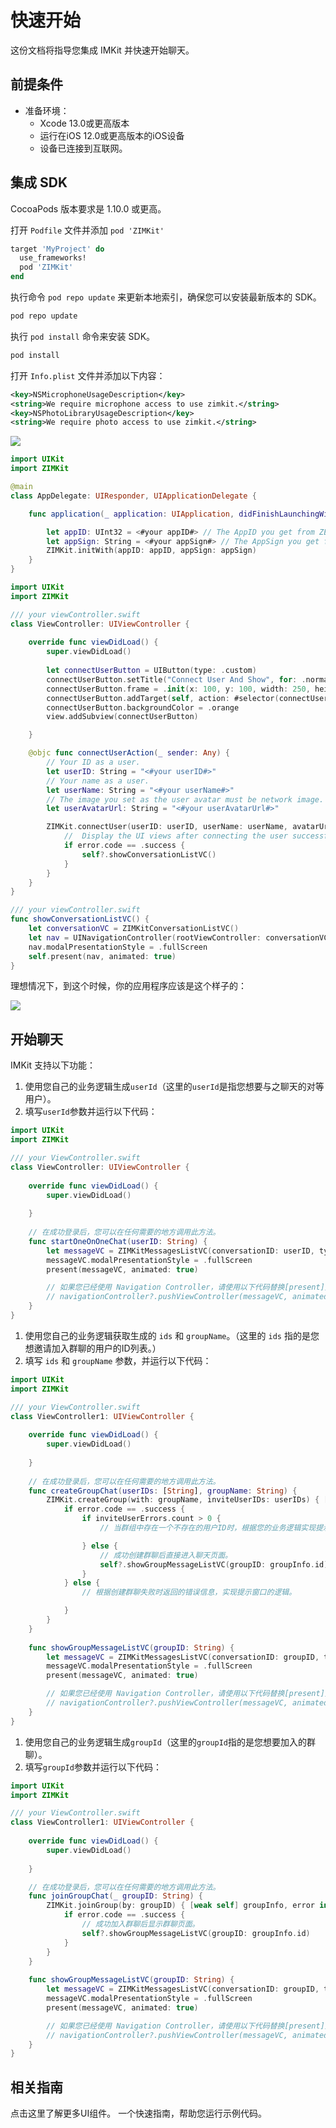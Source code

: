 # 快速开始

这份文档将指导您集成 IMKit 并快速开始聊天。

## 前提条件


<ZIMKITPrerequisitesFeatures />

- 准备环境：
    - Xcode 13.0或更高版本
    - 运行在iOS 12.0或更高版本的iOS设备
    - 设备已连接到互联网。

## 集成 SDK

<Note title="注意">
CocoaPods 版本要求是 1.10.0 或更高。
</Note>

<Steps>
<Step title="使用CocoaPods将 ZIMKit 添加为您项目的依赖项">

打开 `Podfile` 文件并添加 `pod 'ZIMKit'`

```ruby Podfile {3}
target 'MyProject' do
  use_frameworks!
  pod 'ZIMKit'
end
```

执行命令 `pod repo update` 来更新本地索引，确保您可以安装最新版本的 SDK。
```bash
pod repo update
```
执行 `pod install` 命令来安装 SDK。

```bash
pod install
``` 

</Step>
<Step title="设置相关权限">

打开 `Info.plist` 文件并添加以下内容：

```xml
<key>NSMicrophoneUsageDescription</key>
<string>We require microphone access to use zimkit.</string>
<key>NSPhotoLibraryUsageDescription</key>
<string>We require photo access to use zimkit.</string>
```

<Frame width="auto" height="auto" caption="">
  <img src="https://storage.zego.im/sdk-doc/Pics/ZIMKit/IOS/swift/quickstart_info_access.png" />
</Frame>

</Step>
<Step title="调用 init 方法来初始化 IMKit">

```swift AppDelegate.swift {11}
import UIKit
import ZIMKit

@main
class AppDelegate: UIResponder, UIApplicationDelegate {

    func application(_ application: UIApplication, didFinishLaunchingWithOptions launchOptions: [UIApplication.LaunchOptionsKey: Any]?) -> Bool {

        let appID: UInt32 = <#your appID#> // The AppID you get from ZEGOCLOUD Admin Console.
        let appSign: String = <#your appSign#> // The AppSign you get from ZEGOCLOUD Admin Console.
        ZIMKit.initWith(appID: appID, appSign: appSign)
    }
}
```

</Step>
<Step title="在登录页面上调用 connectUser 方法以登录到 IMKit">


<ZIMKitSDKWarning />


```swift viewController.swift {27-32}
import UIKit
import ZIMKit

/// your viewController.swift
class ViewController: UIViewController {
    
    override func viewDidLoad() {
        super.viewDidLoad()
        
        let connectUserButton = UIButton(type: .custom)
        connectUserButton.setTitle("Connect User And Show", for: .normal)
        connectUserButton.frame = .init(x: 100, y: 100, width: 250, height: 50)
        connectUserButton.addTarget(self, action: #selector(connectUserAction), for: .touchUpInside)
        connectUserButton.backgroundColor = .orange
        view.addSubview(connectUserButton)

    }

    @objc func connectUserAction(_ sender: Any) {
        // Your ID as a user.
        let userID: String = "<#your userID#>" 
        // Your name as a user.
        let userName: String = "<#your userName#>" 
        // The image you set as the user avatar must be network image. e.g., https://storage.zego.im/IMKit/avatar/avatar-0.png
        let userAvatarUrl: String = "<#your userAvatarUrl#>" 

        ZIMKit.connectUser(userID: userID, userName: userName, avatarUrl: userAvatarUrl) { error in
            //  Display the UI views after connecting the user successfully. 
            if error.code == .success {
                self?.showConversationListVC()
            }  
        }
    }
}
```

</Step>
<Step title="显示 IMKit 的会话组件">

```swift viewController.swift
/// your viewController.swift
func showConversationListVC() {
    let conversationVC = ZIMKitConversationListVC()
    let nav = UINavigationController(rootViewController: conversationVC)
    nav.modalPresentationStyle = .fullScreen
    self.present(nav, animated: true)
}
```
理想情况下，到这个时候，你的应用程序应该是这个样子的：

<Frame width="200" height="auto" caption="">
    <img src="https://storage.zego.im/sdk-doc/Pics/ZIMKit/IOS/swift/imkit_effect.PNG" />
</Frame>
</Step>
</Steps>


## 开始聊天

IMKit 支持以下功能：

<Accordion title="开始一对一聊天" defaultOpen="false">


<ZIMKitStartAChat />

1. 使用您自己的业务逻辑生成`userId`（这里的`userId`是指您想要与之聊天的对等用户）。
2. 填写`userId`参数并运行以下代码：

```swift ViewController.swift
import UIKit
import ZIMKit

/// your ViewController.swift
class ViewController: UIViewController {
    
    override func viewDidLoad() {
        super.viewDidLoad()
        
    }
    
    // 在成功登录后，您可以在任何需要的地方调用此方法。
    func startOneOnOneChat(userID: String) {
        let messageVC = ZIMKitMessagesListVC(conversationID: userID, type: .peer)
        messageVC.modalPresentationStyle = .fullScreen
        present(messageVC, animated: true)

        // 如果您已经使用 Navigation Controller，请使用以下代码替换[present]方法。
        // navigationController?.pushViewController(messageVC, animated: true)
    }
}
```

</Accordion>

<Accordion title="开始一个群聊" defaultOpen="false">

1. 使用您自己的业务逻辑获取生成的 `ids` 和 `groupName`。（这里的 `ids` 指的是您想邀请加入群聊的用户的ID列表。）
2. 填写 `ids` 和 `groupName` 参数，并运行以下代码：

```swift ViewController.swift
import UIKit
import ZIMKit

/// your ViewController.swift
class ViewController1: UIViewController {
    
    override func viewDidLoad() {
        super.viewDidLoad()
        
    }
    
    // 在成功登录后，您可以在任何需要的地方调用此方法。
    func createGroupChat(userIDs: [String], groupName: String) {
        ZIMKit.createGroup(with: groupName, inviteUserIDs: userIDs) { [weak self] groupInfo, inviteUserErrors, error in
            if error.code == .success {
                if inviteUserErrors.count > 0 {
                    // 当群组中存在一个不存在的用户ID时，根据您的业务逻辑实现提示窗口的逻辑。

                } else {
                    // 成功创建群聊后直接进入聊天页面。
                    self?.showGroupMessageListVC(groupID: groupInfo.id)
                }
            } else {
                // 根据创建群聊失败时返回的错误信息，实现提示窗口的逻辑。

            }
        }
    }
    
    func showGroupMessageListVC(groupID: String) {
        let messageVC = ZIMKitMessagesListVC(conversationID: groupID, type: .group)
        messageVC.modalPresentationStyle = .fullScreen
        present(messageVC, animated: true)

        // 如果您已经使用 Navigation Controller，请使用以下代码替换[present]方法。
        // navigationController?.pushViewController(messageVC, animated: true)
    }
}
```

</Accordion>

<Accordion title="加入一个群聊" defaultOpen="false">

1. 使用您自己的业务逻辑生成`groupId`（这里的`groupId`指的是您想要加入的群聊）。
2. 填写`groupId`参数并运行以下代码：

```swift ViewController.swift
import UIKit
import ZIMKit

/// your ViewController.swift
class ViewController1: UIViewController {
    
    override func viewDidLoad() {
        super.viewDidLoad()
        
    }

    // 在成功登录后，您可以在任何需要的地方调用此方法。
    func joinGroupChat(_ groupID: String) {
        ZIMKit.joinGroup(by: groupID) { [weak self] groupInfo, error in
            if error.code == .success {
                // 成功加入群聊后显示群聊页面。
                self?.showGroupMessageListVC(groupID: groupInfo.id)
            }
        }
    }
    
    func showGroupMessageListVC(groupID: String) {
        let messageVC = ZIMKitMessagesListVC(conversationID: groupID, type: .group)
        messageVC.modalPresentationStyle = .fullScreen
        present(messageVC, animated: true)

        // 如果您已经使用 Navigation Controller，请使用以下代码替换[present]方法。
        // navigationController?.pushViewController(messageVC, animated: true)
    }
}
```

</Accordion>

## 相关指南

<CardGroup cols={2}>
    <Card title="组件概述" href="./03-UI components/01-Overview.mdx">
        点击这里了解更多UI组件。
    </Card>
    <Card title="运行示例代码" href="https://github.com/ZEGOCLOUD/zego_inapp_chat_uikit_example_ios" target="_blank">
        一个快速指南，帮助您运行示例代码。
    </Card>
</CardGroup>